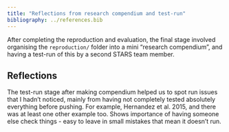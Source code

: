 ```yaml
---
title: "Reflections from research compendium and test-run"
bibliography: ../references.bib
---
```


After completing the reproduction and evaluation, the final stage involved organising the `reproduction/` folder into a mini "research compendium", and having a test-run of this by a second STARS team member.

## Reflections

The test-run stage after making compendium helped us to spot run issues that I hadn't noticed, mainly from having not completely tested absolutely everything before pushing. For example, Hernandez et al. 2015, and there was at least one other example too. Shows importance of having someone else check things - easy to leave in small mistakes that mean it doesn't run.